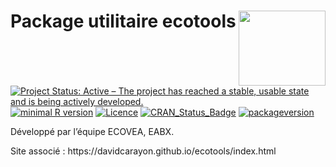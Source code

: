 
# Package utilitaire ecotools <img src="img/serveimage.png" align="right" height="120" width="139" />

[![Project Status: Active – The project has reached a stable, usable state and is being actively developed.](http://www.repostatus.org/badges/latest/active.svg)](http://www.repostatus.org/#active)
[![minimal R version](https://img.shields.io/badge/R%3E%3D-3.4.2-6666ff.svg)](https://cran.r-project.org/)
[![Licence](https://img.shields.io/badge/licence-GPL--3-blue.svg)](https://www.gnu.org/licenses/gpl-3.0.en.html)
[![CRAN_Status_Badge](http://www.r-pkg.org/badges/version/ecotools)](https://cran.r-project.org/package=ecotools)
[![packageversion](https://img.shields.io/badge/Package%20version-0.1-orange.svg?style=flat-square)](commits/master)

Développé par l'équipe ECOVEA, EABX.

Site associé : https://davidcarayon.github.io/ecotools/index.html

